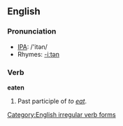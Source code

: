 ==English==

=== Pronunciation ===
*[[w:IPA|IPA]]: /'itən/
*Rhymes: [[Rhymes:English:-iːtən|-iːtən]]

=== Verb ===
'''eaten'''
#Past participle of ''to [[eat]]''.

[[Category:English irregular verb forms]]
